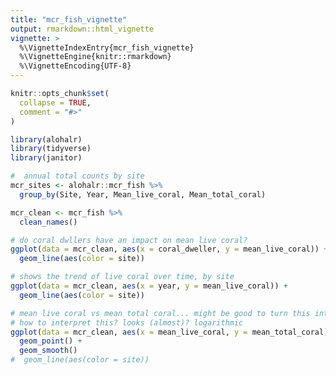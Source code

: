 ```yaml
---
title: "mcr_fish_vignette"
output: rmarkdown::html_vignette
vignette: >
  %\VignetteIndexEntry{mcr_fish_vignette}
  %\VignetteEngine{knitr::rmarkdown}
  %\VignetteEncoding{UTF-8}
---
```


```r
knitr::opts_chunk$set(
  collapse = TRUE,
  comment = "#>"
)
```

```r
library(alohalr)
library(tidyverse)
library(janitor)
```

```r
#  annual total counts by site
mcr_sites <- alohalr::mcr_fish %>%
  group_by(Site, Year, Mean_live_coral, Mean_total_coral) 

mcr_clean <- mcr_fish %>%
  clean_names()

# do coral dwllers have an impact on mean live coral?
ggplot(data = mcr_clean, aes(x = coral_dweller, y = mean_live_coral)) + 
  geom_line(aes(color = site))

# shows the trend of live coral over time, by site 
ggplot(data = mcr_clean, aes(x = year, y = mean_live_coral)) + 
  geom_line(aes(color = site))

# mean live coral vs mean total coral... might be good to turn this into a percentage or something
# how to interpret this? looks (almost)? logarithmic
ggplot(data = mcr_clean, aes(x = mean_live_coral, y = mean_total_coral)) +
  geom_point() +
  geom_smooth()
#  geom_line(aes(color = site))
```

